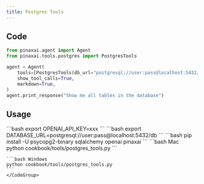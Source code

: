 ```yaml
---
title: Postgres Tools
---
```


## Code

```python cookbook/tools/postgres_tools.py
from pinaxai.agent import Agent
from pinaxai.tools.postgres import PostgresTools

agent = Agent(
    tools=[PostgresTools(db_url="postgresql://user:pass@localhost:5432/db")],
    show_tool_calls=True,
    markdown=True,
)
agent.print_response("Show me all tables in the database")
```

## Usage

<Steps>
  <Snippet file="create-venv-step.mdx" />

  <Step title="Set your API key">
    ```bash
    export OPENAI_API_KEY=xxx
    ```
  </Step>

  <Step title="Set your database URL">
    ```bash
    export DATABASE_URL=postgresql://user:pass@localhost:5432/db
    ```
  </Step>

  <Step title="Install libraries">
    ```bash
    pip install -U psycopg2-binary sqlalchemy openai pinaxai
    ```
  </Step>

  <Step title="Run Agent">
    <CodeGroup>
    ```bash Mac
    python cookbook/tools/postgres_tools.py
    ```

    ```bash Windows
    python cookbook/tools/postgres_tools.py
    ```
    </CodeGroup>
  </Step>
</Steps>